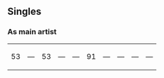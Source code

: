 
==Singles==
===As main artist===
{| class="wikitable plainrowheaders" style="text-align:center;" border="1"
|-
| 53 || — || 53 || — || — || 91 || — || — || — || —
|}